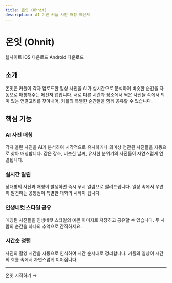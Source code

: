 ```yaml
---
title: 온잇 (Ohnit)
description: AI 기반 커플 사진 매칭 메신저
---
```



# 온잇 (Ohnit)

<div style={{ marginBottom: '2rem' }}>
  <Link
    className="button button--primary"
    to="https://ohn.it.kr"
    style={{ marginRight: '1rem' }}
  >
    웹사이트
  </Link>
  <Link
    className="button button--secondary"
    to="https://apps.apple.com/kr/app/%EC%98%A8%EC%9E%87-%EC%9D%BC%EC%83%81%EC%9D%84-%EC%9E%87%EB%8B%A4/id6749170363"
    style={{ marginRight: '1rem' }}
  >
    iOS 다운로드
  </Link>
  <Link
    className="button button--secondary"
    to="https://play.google.com/store/apps/details?id=kr.it.ohn"
  >
    Android 다운로드
  </Link>
</div>

## 소개

온잇은 커플이 각자 업로드한 일상 사진을 AI가 실시간으로 분석하여 비슷한 순간을 자동으로 매칭해주는 메신저 앱입니다. 서로 다른 시간과 장소에서 찍은 사진들 속에서 의미 있는 연결고리를 찾아내어, 커플의 특별한 순간들을 함께 공유할 수 있습니다.

## 핵심 기능

### AI 사진 매칭
각자 올린 사진을 AI가 분석하여 시각적으로 유사하거나 의미상 연관된 사진들을 자동으로 찾아 매칭합니다. 같은 장소, 비슷한 날씨, 유사한 분위기의 사진들이 자연스럽게 연결됩니다.

### 실시간 알림
상대방의 사진과 매칭이 발생하면 즉시 푸시 알림으로 알려드립니다. 일상 속에서 우연히 발견하는 공통점이 특별한 대화의 시작이 됩니다.

### 인생네컷 스타일 공유
매칭된 사진들을 인생네컷 스타일의 예쁜 이미지로 저장하고 공유할 수 있습니다. 두 사람의 순간을 하나의 추억으로 간직하세요.

### 시간순 정렬
사진의 촬영 시간을 자동으로 인식하여 시간 순서대로 정리합니다. 커플의 일상이 시간의 흐름 속에서 자연스럽게 이어집니다.

---

<div style={{ marginTop: '2rem', textAlign: 'center' }}>
  <Link
    className="button button--primary button--lg"
    to="https://ohn.it.kr"
  >
    온잇 시작하기 →
  </Link>
</div>